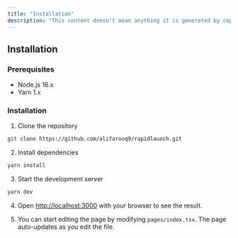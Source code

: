 ```yaml
---
title: "Installation"
description: "This content doesn't mean anything it is generated by copilot"
---
```


## Installation

### Prerequisites

-   Node.js 16.x
-   Yarn 1.x

### Installation

1.  Clone the repository

```bash
git clone https://github.com/alifarooq9/rapidlaunch.git
```

2.  Install dependencies

```bash
yarn install
```

3.  Start the development server

```bash
yarn dev
```

4.  Open [http://localhost:3000](http://localhost:3000) with your browser to see the result.

5.  You can start editing the page by modifying `pages/index.tsx`. The page auto-updates as you edit the file.   